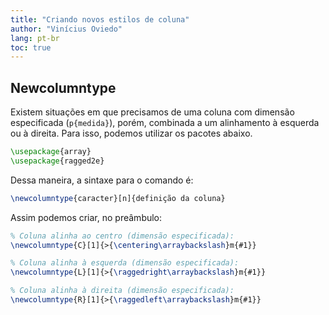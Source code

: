 ```yaml
---
title: "Criando novos estilos de coluna"
author: "Vinícius Oviedo"
lang: pt-br
toc: true
---
```


## Newcolumntype

Existem situações em que precisamos de uma coluna com dimensão especificada (`p{medida}`), porém, combinada a um alinhamento 
à esquerda ou à direita. Para isso, podemos utilizar os pacotes abaixo.

```LaTeX
\usepackage{array}
\usepackage{ragged2e}
```

Dessa maneira, a sintaxe para o comando \newcolumntype é:

```LaTeX
\newcolumntype{caracter}[n]{definição da coluna}
```

Assim podemos criar, no preâmbulo:

```LaTeX
% Coluna alinha ao centro (dimensão especificada):
\newcolumntype{C}[1]{>{\centering\arraybackslash}m{#1}} 

% Coluna alinha à esquerda (dimensão especificada):
\newcolumntype{L}[1]{>{\raggedright\arraybackslash}m{#1}}

% Coluna alinha à direita (dimensão especificada):
\newcolumntype{R}[1]{>{\raggedleft\arraybackslash}m{#1}}
```